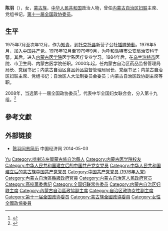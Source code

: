 {{Otheruses|陈羽}}
'''陈羽'''（{{bd|1956年|12月|}}），女，[[蒙古族|蒙古族]]，[[中华人民共和国|中华人民共和国]]政治人物，曾任[[内蒙古自治区妇联|内蒙古自治区妇联]]主席、党组书记，[[第十一届全国政协委员|第十一届全国政协委员]]。

== 生平 ==
1975年7月至次年12月，作为[[知青|知青]]，到[[托克托县|托克托县]]新营子公社[[插隊勞動|插隊勞動]]。1976年5月，加入[[中国共产党|中国共产党]]。1976年12月至1979年9月，为呼和浩特市公安局治安科干警。其后，进入[[内蒙古医学院|内蒙古医学院]]医学系医疗专业学习。1984年后，在[[乌兰浩特市|乌兰浩特市]]医院、市卫生局、内蒙古医学院任职。2000年起，任内蒙古自治区药品监督管理局局长、党组书记；内蒙古自治区食品药品监督管理局局长、党组书记；内蒙古自治区妇联主席、党组书记；自治区人大法制委员会委员；内蒙古自治区政协副主席等职。

2008年，当选第十一届全国政协委员<ref>{{cite news|title=第十一届全国政协委员名单|url=http://www.indaa.com.cn/zt/2009qglh/zxzs/200903/t20090303_127573.html|accessdate=2013-04-09|newspaper=新华社北京1月25日电 中国人民政治协商会议第十一届全国委员会委员名单(共2237人，2008年1月25日政协第十届全国委员会常务委员会第二十次会议通过)|date=2008年1月25日|deadurl=yes|archiveurl=https://web.archive.org/web/20130928014403/http://www.indaa.com.cn/zt/2009qglh/zxzs/200903/t20090303_127573.html|archivedate=2013年9月28日}}</ref>，代表中华全国妇女联合会，分入第十九组。<ref>{{cite news|title=全国政协信息-陈羽|url=http://www.cppcc.gov.cn/CMS/wylibary/showJcwyxtInfoWylibary.action?tabJcwyxt.guid=11W0006320&wytype=wjwy|accessdate=2013-04-11|newspaper=全国政协委员会}}</ref>

== 參考文獻 ==
{{reflist}}

== 外部链接 ==
* [http://district.ce.cn/newarea/sddy/201301/31/t20130131_24081750_7.shtml 陈羽同志简历] {{Wayback|url=http://district.ce.cn/newarea/sddy/201301/31/t20130131_24081750_7.shtml |date=20160304195122 }} 中国经济网 2014-05-03

{{Navboxes 
| title  = 陈羽在[[中华全国妇女联合会|中华全国妇女联合会]]的职务
| list1  =
{{中华全国妇女联合会第十届执行委员会}}
{{中华全国妇女联合会第十一届执行委员会}}
}}

{{Authority control}}
{{DEFAULTSORT:Chen陈}}
[[Category:陈姓|Yu]]
[[Category:喀喇沁左翼蒙古族自治縣人|Category:喀喇沁左翼蒙古族自治縣人]]
[[Category:内蒙古医学院校友|Category:内蒙古医学院校友]]
[[Category:中华人民共和国建立后的中国共产党女党员|Category:中华人民共和国建立后的中国共产党女党员]]
[[Category:中华人民共和国建立后的蒙古族中国共产党党员|Category:中华人民共和国建立后的蒙古族中国共产党党员]]
[[Category:中国共产党党员_(1976年入党)|Category:中国共产党党员 (1976年入党)]]
[[Category:內蒙古自治區縣級政府官員|Category:內蒙古自治區縣級政府官員]]
[[Category:内蒙古自治区人民政府官员|Category:内蒙古自治区人民政府官员]]
[[Category:高校黨委書記|Category:高校黨委書記]]
[[Category:全国妇联常务委员|Category:全国妇联常务委员]]
[[Category:内蒙古自治区妇联主席|Category:内蒙古自治区妇联主席]]
[[Category:內蒙古自治區政協副主席|Category:內蒙古自治區政協副主席]]
[[Category:自治区政协女性副主席|Category:自治区政协女性副主席]]
[[Category:第十一届全国政协委员|Category:第十一届全国政协委员]]
[[Category:蒙古族全國政協委員|Category:蒙古族全國政協委員]]
[[Category:女性全國政協委員|Category:女性全國政協委員]]